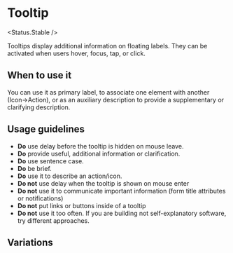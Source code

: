 
# Tooltip

<Status.Stable />

Tooltips display additional information on floating labels.
They can be activated when users hover, focus, tap, or click.

<Story id="components-tooltip--base" />

<Props />

## When to use it

You can use it as primary label, to associate one element with another (Icon→Action), or
as an auxiliary description to provide a supplementary or clarifying description.

## Usage guidelines

- **Do** use delay before the tooltip is hidden on mouse leave.
- **Do** provide useful, additional information or clarification.
- **Do** use sentence case.
- **Do** be brief.
- **Do** use it to describe an action/icon.
- **Do not** use delay when the tooltip is shown on mouse enter
- **Do not** use it to communicate important information (form title attributes or notifications)
- **Do not** put links or buttons inside of a tooltip
- **Do not** use it too often. If you are building not self-explanatory software, try different approaches.

## Variations

<Story id="components-tooltip--top" />

<Story id="components-tooltip--bottom" />

<Story id="components-tooltip--left" />

<Story id="components-tooltip--right" />
